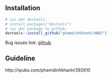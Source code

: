 
## Installation

```r
# cai dat devtools:
# install.packages("devtools")
# cai dat package tu github:
devtools::install_github("phamdinhkhanh/VNDS")
```

Bug issues link: [github](https://github.com/phamdinhkhanh/VNDS/issues).

## Guideline

http://rpubs.com/phamdinhkhanh/392610
